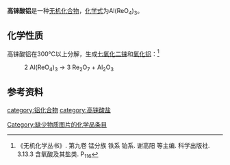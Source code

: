 {{chembox
| verifiedrevid = 
|   Name = 高铼酸铝
|   ImageFile = aluminium perrhenate.png
|   ImageName = 
|   OtherNames = 偏高铼酸铝
|   IUPACName = 铼(VII)酸铝
| Section1 = {{Chembox Identifiers
|   ChemSpiderID_Ref = {{chemspidercite|correct|chemspider}}
| ChemSpiderID = 
| PubChem = 
| InChI =
| InChIKey =
| SMILES = 
| StdInChI_Ref = {{stdinchicite|correct|chemspider}}
| StdInChI =
| StdInChIKey_Ref = {{stdinchicite|correct|chemspider}}
| StdInChIKey = 
| CASNo = 15479-20-6
| CASNo_Ref = {{cascite|correct|CAS}}
  }}
| Section2 = {{Chembox Properties
|   Formula = Al(ReO<sub>4</sub>)<sub>3</sub>
|   MolarMass = 777.602
|   Appearance = 
|   Density = 
|   MeltingPt = 
|   Solubility =
|   BoilingPt = 
|   Solvent =
|   SolubleOther = 
  }}
| Section7 = {{Chembox Hazards
|  EUHazardSymbol =
|  RPhrases =
|  SPhrases =
|  FlashPt = 
|  pKa = 
|  pKb = 
|  EUClass =
|  EUIndex = 
|  MainHazards = 
|  NFPA-H = 
|  NFPA-F = 
|  NFPA-R = 
|  NFPA-O = 
|  RSPhrases = 
|  Autoignition = 
|  ExploLimits = 
|  PEL = 
  }}
| Section8 = {{Chembox Related
|   Function = 
|   OtherFunctn = 
|   OtherAnions = [[高锰酸铝|高锰酸铝]]
|   OtherCations = [[高铼酸钾|高铼酸钾]]
|   OtherCpds = [[七氧化二铼|七氧化二铼]]<br />[[高铼酸|高铼酸]]
  }}
}}

'''高铼酸铝'''是一种[[无机化合物|无机化合物]]，[[化学式|化学式]]为Al(ReO<sub>4</sub>)<sub>3</sub>。
==化学性质==
高铼酸铝在300℃以上分解，生成[[七氧化二铼|七氧化二铼]]和[[氧化铝|氧化铝]]：<ref name=wj>《无机化学丛书》. 第九卷 锰分族 铁系 铂系. 谢高阳 等主编. 科学出版社. 3.13.3 含氧酸及其盐类. P<sub>116</sub></ref>
: 2 Al(ReO<sub>4</sub>)<sub>3</sub> → 3 Re<sub>2</sub>O<sub>7</sub> + Al<sub>2</sub>O<sub>3</sub>

==参考资料==
{{reflist}}

{{高铼酸盐}}

[[category:铝化合物|category:铝化合物]]
[[category:高铼酸盐|category:高铼酸盐]]
[[Category:缺少物质图片的化学品条目|Category:缺少物质图片的化学品条目]]